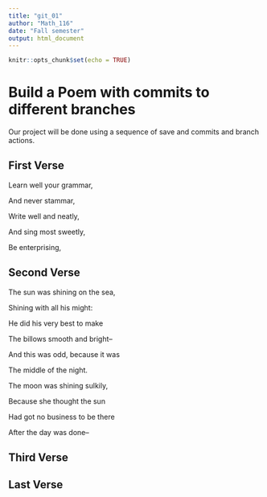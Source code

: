 ```yaml
---
title: "git_01"
author: "Math_116"
date: "Fall semester"
output: html_document
---
```


```r
knitr::opts_chunk$set(echo = TRUE)
```
# Build a Poem with commits to different branches
Our project will be done using a sequence of save and commits and branch actions.
<!-- Do not modify or change any text in "!--" bracketed areas such as this --- these are instructions to
you, if you change any of this the git program will notice it and compromise your git merging strategy !-->

## First Verse
Learn well your grammar,

And never stammar,

Write well and neatly,

And sing most sweetly,

Be enterprising, 

<!--Put the first five lines of a poem by Lewis Carrol in this section!-->

## Second Verse

<!--Put the first five lines of a poem by Robert Frost here!-->
The sun was shining on the sea,

Shining with all his might:

He did his very best to make

The billows smooth and bright--

And this was odd, because it was

The middle of the night.

The moon was shining sulkily,

Because she thought the sun

Had got no business to be there

After the day was done--


## Third Verse  

<!--Put the first two verses of The Walrus and the Carpenter here!-->

## Last Verse


<!--Put a short poem of your choice 8-20 lines,here!-->

